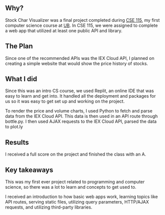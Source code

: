 ## Why?

Stock Char Visualizer was a final project completed during [CSE 115](https://catalog.buffalo.edu/courses/?abbr=CSE&num=115), my first computer science course at [UB](https://www.buffalo.edu/). In CSE 115, we were assigned to complete a web app that utilized at least one public API and library.

## The Plan

Since one of the recommended APIs was the IEX Cloud API, I planned on creating a simple website that would show the price history of stocks.

## What I did

Since this was an intro CS course, we used Replit, an online IDE that was easy to learn and get into. It handled all the deployment and packages for us so it was easy to get set up and working on the project.

To render the price and volume charts, I used Python to fetch and parse data from the IEX Cloud API. This data is then used in an API route through bottle.py. I then  used AJAX requests to the IEX Cloud API, parsed the data to plot.ly

## Results

I received a full score on the project and finished the class with an A.

## Key takeaways

This was my first ever project related to programming and computer science, so there was a lot to learn and concepts to get used to.

I received an introduction to how basic web apps work, learning topics like API routes, serving static files, utilizing query parameters, HTTP/AJAX requests, and utilizing third-party libraries.
